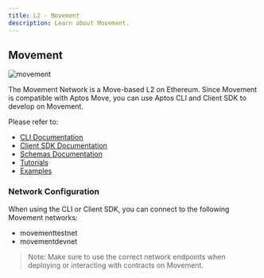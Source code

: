 ```yaml
---
title: L2 - Movement
description: Learn about Movement.
---
```


## Movement

![movement](https://pbs.twimg.com/profile_banners/1632504432746192896/1711047198/1500x500)

The Movement Network is a Move-based L2 on Ethereum. Since Movement is compatible with Aptos Move, you can use Aptos CLI and Client SDK to develop on Movement.

Please refer to:

- [CLI Documentation](/dubhe/aptos/cli)
- [Client SDK Documentation](/dubhe/aptos/client)
- [Schemas Documentation](/dubhe/aptos/schemas)
- [Tutorials](/dubhe/aptos/tutorials)
- [Examples](/dubhe/aptos/examples)

### Network Configuration

When using the CLI or Client SDK, you can connect to the following Movement networks:

- movementtestnet
- movementdevnet

> Note: Make sure to use the correct network endpoints when deploying or interacting with contracts on Movement.
